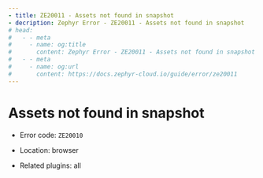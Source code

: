 ```yaml
---
- title: ZE20011 - Assets not found in snapshot
- decription: Zephyr Error - ZE20011 - Assets not found in snapshot
# head: 
#   - - meta
#     - name: og:title
#       content: Zephyr Error - ZE20011 - Assets not found in snapshot
#   - - meta
#     - name: og:url 
#       content: https://docs.zephyr-cloud.io/guide/error/ze20011
---
```

# Assets not found in snapshot 

- Error code: `ZE20010`

- Location: browser

- Related plugins: all
